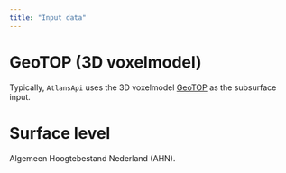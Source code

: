 ```yaml
---
title: "Input data"
---
```


# GeoTOP (3D voxelmodel)

Typically, `AtlansApi` uses the 3D voxelmodel [GeoTOP](https://www.broloket.nl/toelichting/geotop) as the subsurface input.


# Surface level

Algemeen Hoogtebestand Nederland (AHN).